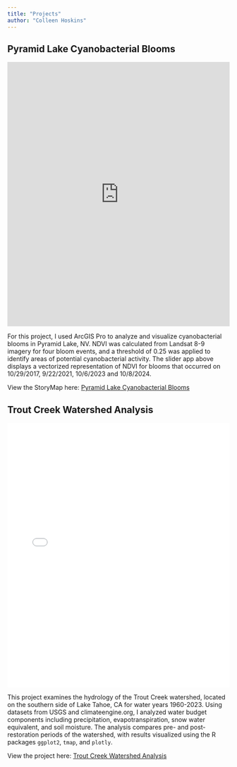 ```yaml
---
title: "Projects"
author: "Colleen Hoskins"
---
```

## Pyramid Lake Cyanobacterial Blooms
<iframe 
  src="https://csurams.maps.arcgis.com/apps/instant/slider/index.html?appid=62a2d66cf55b47fe8e5f3d93ca5e17db" 
  width="100%" 
  height="600" 
  style="border:none;">
</iframe>
For this project, I used ArcGIS Pro to analyze and visualize cyanobacterial blooms in Pyramid Lake, NV. NDVI was calculated from Landsat 8-9 imagery for four bloom events, and a threshold of 0.25 was applied to identify areas of potential cyanobacterial activity. The slider app above displays a vectorized  representation of NDVI for blooms that occurred on 10/29/2017, 9/22/2021, 10/6/2023 and 10/8/2024.  

View the StoryMap here: [Pyramid Lake Cyanobacterial Blooms](https://storymaps.arcgis.com/stories/2c2f03375fc8477d94bd3c72ec287b1a)

## Trout Creek Watershed Analysis
<iframe src="trout_creek_map.html" width="100%" height="600px" style="border:none;"></iframe>

This project examines the hydrology of the Trout Creek watershed, located on the southern side of Lake Tahoe, CA for water years 1960-2023. Using datasets from USGS and climateengine.org, I analyzed water budget components including precipitation, evapotranspiration, snow water equivalent, and soil moisture. The analysis compares pre- and post-restoration periods of the watershed, with results visualized using the R packages `ggplot2`, `tmap`, and `plotly`. 

View the project here: [Trout Creek Watershed Analysis](https://cmhoskins.github.io/watershed_analysis.html)

